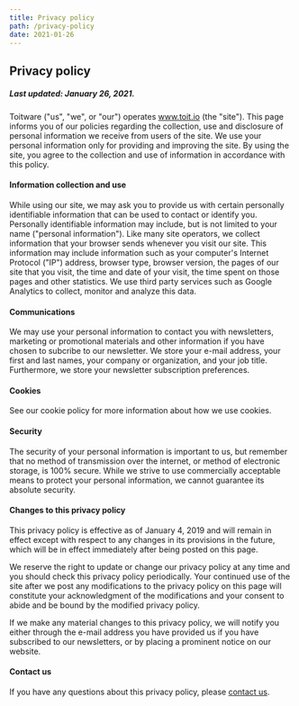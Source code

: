 ```yaml
---
title: Privacy policy
path: /privacy-policy
date: 2021-01-26
---
```



<HorizontalBlock theme={whiteBlueTheme} last>
<HorizontalBlockItem single>

## Privacy policy

##### Last updated: January 26, 2021.

Toitware ("us", "we", or "our") operates www.toit.io (the "site"). This page informs you of our policies regarding the collection, use and disclosure of personal information we receive from users of the site. We use your personal information only for providing and improving the site. By using the site, you agree to the collection and use of information in accordance with this policy.

#### Information collection and use

While using our site, we may ask you to provide us with certain personally identifiable information that can be used to contact or identify you. Personally identifiable information may include, but is not limited to your name ("personal information"). Like many site operators, we collect information that your browser sends whenever you visit our site. This information may include information such as your computer's Internet Protocol ("IP") address, browser type, browser version, the pages of our site that you visit, the time and date of your visit, the time spent on those pages and other statistics. We use third party services such as Google Analytics to collect, monitor and analyze this data.

#### Communications

We may use your personal information to contact you with newsletters, marketing or promotional materials and other information if you have chosen to subcribe to our newsletter. We store your e-mail address, your first and last names, your company or organization, and your job title. Furthermore, we store your newsletter subscription preferences.

#### Cookies

See our cookie policy for more information about how we use cookies.

#### Security

The security of your personal information is important to us, but remember that no method of transmission over the internet, or method of electronic storage, is 100% secure. While we strive to use commercially acceptable means to protect your personal information, we cannot guarantee its absolute security.

#### Changes to this privacy policy

This privacy policy is effective as of January 4, 2019 and will remain in effect except with respect to any changes in its provisions in the future, which will be in effect immediately after being posted on this page.

We reserve the right to update or change our privacy policy at any time and you should check this privacy policy periodically. Your continued use of the site after we post any modifications to the privacy policy on this page will constitute your acknowledgment of the modifications and your consent to abide and be bound by the modified privacy policy.

If we make any material changes to this privacy policy, we will notify you either through the e-mail address you have provided us if you have subscribed to our newsletters, or by placing a prominent notice on our website.

#### Contact us

If you have any questions about this privacy policy, please <a href="mailto:contact@toitware.com">contact us</a>.

</HorizontalBlockItem>
</HorizontalBlock>

